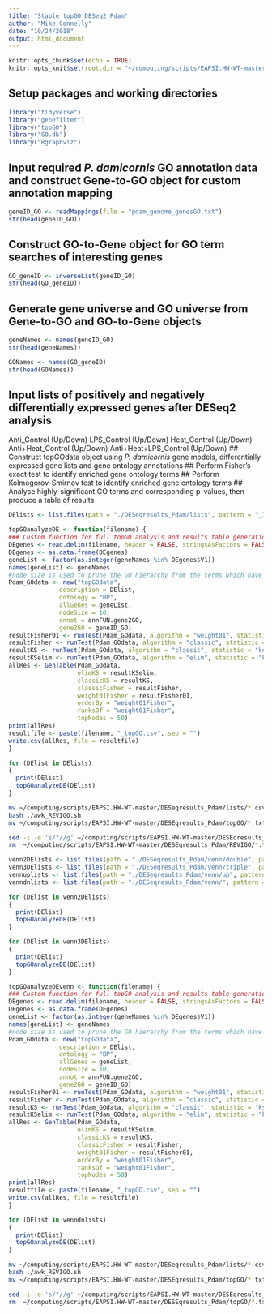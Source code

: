 ```yaml
---
title: "Stable_topGO_DESeq2_Pdam"
author: "Mike Connelly"
date: "10/24/2018"
output: html_document
---
```


```r
knitr::opts_chunk$set(echo = TRUE)
knitr::opts_knit$set(root.dir = "~/computing/scripts/EAPSI.HW-WT-master")
```
## Setup packages and working directories
```r
library("tidyverse")
library("genefilter")
library("topGO")
library("GO.db")
library("Rgraphviz")
```
## Input required *P. damicornis* GO annotation data and construct Gene-to-GO object for custom annotation mapping
```r
geneID_GO <- readMappings(file = "pdam_genome_genesGO.txt")
str(head(geneID_GO))
```
## Construct GO-to-Gene object for GO term searches of interesting genes
```r
GO_geneID <- inverseList(geneID_GO)
str(head(GO_geneID))
```
## Generate gene universe and GO universe from Gene-to-GO and GO-to-Gene objects
```r
geneNames <- names(geneID_GO)
str(head(geneNames))
```
```r
GONames <- names(GO_geneID)
str(head(GONames))
```

## Input lists of positively and negatively differentially expressed genes after DESeq2 analysis
Anti_Control (Up/Down)
LPS_Control (Up/Down)
Heat_Control (Up/Down)
Anti+Heat_Control (Up/Down)
Anti+Heat+LPS_Control (Up/Down)
## Construct topGOdata object using *P. damicornis* gene models, differentially expressed gene lists and gene ontology annotations
## Perform Fisher's exact test to identify enriched gene ontology terms
## Perform Kolmogorov-Smirnov test to identify enriched gene ontology terms
## Analyse highly-significant GO terms and corresponding p-values, then produce a table of results
```r
DElists <- list.files(path = "./DESeqresults_Pdam/lists", pattern = "_ID.txt", full.names = TRUE)
```
```r
topGOanalyzeDE <- function(filename) {
### Custom function for full topGO analysis and results table generation
DEgenes <- read.delim(filename, header = FALSE, stringsAsFactors = FALSE)
DEgenes <- as.data.frame(DEgenes)
geneList <- factor(as.integer(geneNames %in% DEgenes$V1))
names(geneList) <- geneNames
#node size is used to prune the GO hierarchy from the terms which have less than that many annotated genes 
Pdam_GOdata <- new("topGOdata",
              description = DElist,
              ontology = "BP",
              allGenes = geneList,
              nodeSize = 10,
              annot = annFUN.gene2GO,
              gene2GO = geneID_GO)
resultFisher01 <- runTest(Pdam_GOdata, algorithm = "weight01", statistic = "fisher")
resultFisher <- runTest(Pdam_GOdata, algorithm = "classic", statistic = "fisher")
resultKS <- runTest(Pdam_GOdata, algorithm = "classic", statistic = "ks")
resultKSelim <- runTest(Pdam_GOdata, algorithm = "elim", statistic = "ks")
allRes <- GenTable(Pdam_GOdata, 
                   elimKS = resultKSelim,
                   classicKS = resultKS,
                   classicFisher = resultFisher,
                   weight01Fisher = resultFisher01,
                   orderBy = "weight01Fisher", 
                   ranksOf = "weight01Fisher", 
                   topNodes = 50)
print(allRes)
resultfile <- paste(filename, "_topGO.csv", sep = "")
write.csv(allRes, file = resultfile)
}
```

```r
for (DElist in DElists)
{
  print(DElist)
  topGOanalyzeDE(DElist)
}
```
```bash
mv ~/computing/scripts/EAPSI.HW-WT-master/DESeqresults_Pdam/lists/*.csv ~/computing/scripts/EAPSI.HW-WT-master/DESEqresults_Pdam/topGO
bash ./awk_REVIGO.sh
mv ~/computing/scripts/EAPSI.HW-WT-master/DESEqresults_Pdam/topGO/*.txt ~/computing/scripts/EAPSI.HW-WT-master/DESEqresults_Pdam/REVIGO
```
```bash
sed -i -e 's/"//g' ~/computing/scripts/EAPSI.HW-WT-master/DESEqresults_Pdam/REVIGO/*.txt
rm  ~/computing/scripts/EAPSI.HW-WT-master/DESEqresults_Pdam/REVIGO/*.txt-e
```
```r
venn2DElists <- list.files(path = "./DESeqresults_Pdam/venn/double", pattern = "_ID.txt", full.names = TRUE)
venn3DElists <- list.files(path = "./DESeqresults_Pdam/venn/triple", pattern = "_ID.txt", full.names = TRUE)
vennuplists <- list.files(path = "./DESeqresults_Pdam/venn/up", pattern = "22.txt", full.names = TRUE)
venndnlists <- list.files(path = "./DESeqresults_Pdam/venn/", pattern = "dn.txt", full.names = TRUE)
```
```r
for (DElist in venn2DElists)
{
  print(DElist)
  topGOanalyzeDE(DElist)
}
```
```r
for (DElist in venn3DElists)
{
  print(DElist)
  topGOanalyzeDE(DElist)
}
```

```r
topGOanalyzeDEvenn <- function(filename) {
### Custom function for full topGO analysis and results table generation
DEgenes <- read.delim(filename, header = FALSE, stringsAsFactors = FALSE)
DEgenes <- as.data.frame(DEgenes)
geneList <- factor(as.integer(geneNames %in% DEgenes$V1))
names(geneList) <- geneNames
#node size is used to prune the GO hierarchy from the terms which have less than that many annotated genes 
Pdam_GOdata <- new("topGOdata",
              description = DElist,
              ontology = "BP",
              allGenes = geneList,
              nodeSize = 10,
              annot = annFUN.gene2GO,
              gene2GO = geneID_GO)
resultFisher01 <- runTest(Pdam_GOdata, algorithm = "weight01", statistic = "fisher")
resultFisher <- runTest(Pdam_GOdata, algorithm = "classic", statistic = "fisher")
resultKS <- runTest(Pdam_GOdata, algorithm = "classic", statistic = "ks")
resultKSelim <- runTest(Pdam_GOdata, algorithm = "elim", statistic = "ks")
allRes <- GenTable(Pdam_GOdata, 
                   elimKS = resultKSelim,
                   classicKS = resultKS,
                   classicFisher = resultFisher,
                   weight01Fisher = resultFisher01,
                   orderBy = "weight01Fisher", 
                   ranksOf = "weight01Fisher", 
                   topNodes = 50)
print(allRes)
resultfile <- paste(filename, "_topGO.csv", sep = "")
write.csv(allRes, file = resultfile)
}
```

```r
for (DElist in venndnlists)
{
  print(DElist)
  topGOanalyzeDE(DElist)
}
```
```bash
mv ~/computing/scripts/EAPSI.HW-WT-master/DESeqresults_Pdam/lists/*.csv ~/computing/scripts/EAPSI.HW-WT-master/DESEqresults_Pdam/topGO
bash ./awk_REVIGO.sh
mv ~/computing/scripts/EAPSI.HW-WT-master/DESEqresults_Pdam/topGO/*.txt ~/computing/scripts/EAPSI.HW-WT-master/DESEqresults_Pdam/REVIGO
```
```bash
sed -i -e 's/"//g' ~/computing/scripts/EAPSI.HW-WT-master/DESEqresults_Pdam/topGO/*.txt
rm  ~/computing/scripts/EAPSI.HW-WT-master/DESEqresults_Pdam/topGO/*.txt-e
```
